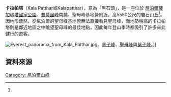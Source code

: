 
{{Infobox mountain
|Name = 卡拉帕塔（Kala Patthar）
|Photo = Canucks at Kala Patthar May 2011.jpg
|Caption = <small>站在卡拉帕塔之頂的登山遊客</small>
|Elevation = 5550m
|elevation_ref = <ref name="#1">Nepa Maps (Pvt.Ldt. ), NE517: Everest Base Camp & Gokyo, Kathmandu, Nepal, 2013</ref>
|Prominence_m = 
|Prominence_ref = 
|pushpin_map = Nepal
|pushpin_map_caption = 卡拉帕塔的位置
|Location = [[尼泊爾|尼泊爾]][[薩加瑪塔專區|薩加瑪塔專區]]
|Range = [[喜馬拉雅山脈|喜馬拉雅山脈]]
}}
'''卡拉帕塔'''（Kala Patthar或Kalapatthar），意為「黑石頭」，是一座位於 [[尼泊爾|尼泊爾]][[薩加瑪塔國家公園|薩加瑪塔國家公園]]、[[普莫里峰|普莫里峰]]南麓、聖母峰基地營附近，高5550公尺的岩石山丘<ref name="#1"/>。因地形使然，從尼泊爾的聖母峰基地營無法直接看見聖母峰，而地勢稍高的卡拉帕塔則是鄰近地區之中眺望聖母峰的最佳地點，因此每年登山季時都吸引了許多來此健行的遊客。

[[File:Everest_panorama_from_Kala_Patthar.jpg|thumb]]、[[章子峰|章子峰]]、[[聖母峰|聖母峰]]與[[努子峰|努子峰]]。]]

== 資料來源 ==
{{reflist}}
{{coord|display=title}}
{{尼泊尔地理小作品}}
[[Category:_尼泊爾山峰|Category: 尼泊爾山峰]]